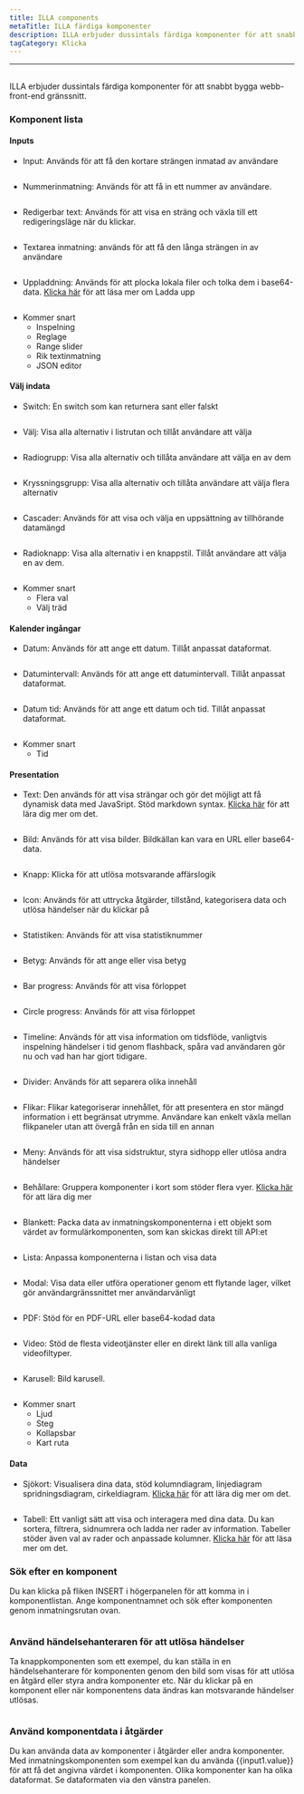 ```yaml
---
title: ILLA components
metaTitle: ILLA färdiga komponenter
description: ILLA erbjuder dussintals färdiga komponenter för att snabbt bygga webb-front-end gränssnitt
tagCategory: Klicka
---
```


* * *

## <Heading hidden>ILLA components</Heading>

ILLA erbjuder dussintals färdiga komponenter för att snabbt bygga webb-front-end gränssnitt.

### Komponent lista

#### Inputs

-   Input: Används för att få den kortare strängen inmatad av användare

<img
  src='https://cdn.illacloud.com/official-website/img/docs/assemble/illa_components.png'
  alt=""
/>

-   Nummerinmatning: Används för att få in ett nummer av användare.

<img
  src='https://cdn.illacloud.com/official-website/img/docs/assemble/illa_components(1).png'
  alt=""
/>

-   Redigerbar text: Används för att visa en sträng och växla till ett redigeringsläge när du klickar.

<img
  src='https://cdn.illacloud.com/official-website/img/docs/assemble/illa_components(2).png'
  alt=""
/>

-   Textarea inmatning: används för att få den långa strängen in av användare

<img
  src='https://cdn.illacloud.com/official-website/img/docs/assemble/illa_components(3).png'
  alt=""
/>

-   Uppladdning: Används för att plocka lokala filer och tolka dem i base64-data. [Klicka här]([https://www.illacloud.com/en-US/docs/upload](https://www.illacloud.com/en-US/docs/upload)) för att läsa mer om Ladda upp

<img
  src='https://cdn.illacloud.com/official-website/img/docs/assemble/illa_components(4).png'
  alt=""
/>

-   Kommer snart
    -   Inspelning
    -   Reglage
    -   Range slider
    -   Rik textinmatning
    -   JSON editor

#### Välj indata

-   Switch: En switch som kan returnera sant eller falskt

<img
  src='https://cdn.illacloud.com/official-website/img/docs/assemble/illa_components(5).png'
  alt=""
/>

-   Välj: Visa alla alternativ i listrutan och tillåt användare att välja

<img
  src='https://cdn.illacloud.com/official-website/img/docs/assemble/illa_components(6).png'
  alt=""
/>

-   Radiogrupp: Visa alla alternativ och tillåta användare att välja en av dem

<img
  src='https://cdn.illacloud.com/official-website/img/docs/assemble/illa_components(7).png'
  alt=""
/>

-   Kryssningsgrupp: Visa alla alternativ och tillåta användare att välja flera alternativ

<img
  src='https://cdn.illacloud.com/official-website/img/docs/assemble/illa_components(8).png'
  alt=""
/>

-   Cascader: Används för att visa och välja en uppsättning av tillhörande datamängd

<img
  src='https://cdn.illacloud.com/official-website/img/docs/assemble/illa_components(9).png'
  alt=""
/>

-   Radioknapp: Visa alla alternativ i en knappstil. Tillåt användare att välja en av dem.

<img
  src='https://cdn.illacloud.com/official-website/img/docs/assemble/illa_components(10).png'
  alt=""
/>

-   Kommer snart
    -   Flera val
    -   Välj träd

#### Kalender ingångar

-   Datum: Används för att ange ett datum. Tillåt anpassat dataformat.

<img
  src='https://cdn.illacloud.com/official-website/img/docs/assemble/illa_components(11).png'
  alt=""
/>

-   Datumintervall: Används för att ange ett datumintervall. Tillåt anpassat dataformat.

<img
  src='https://cdn.illacloud.com/official-website/img/docs/assemble/illa_components(12).png'
  alt=""
/>

-   Datum tid: Används för att ange ett datum och tid. Tillåt anpassat dataformat.

<img
  src='https://cdn.illacloud.com/official-website/img/docs/assemble/illa_components(13).png'
  alt=""
/>

-   Kommer snart
    -   Tid

#### Presentation

-   Text: Den används för att visa strängar och gör det möjligt att få dynamisk data med JavaSript. Stöd markdown syntax. [Klicka här]([https://www.illacloud.com/en-US/docs/text](https://www.illacloud.com/en-US/docs/text)) för att lära dig mer om det.

<img
  src='https://cdn.illacloud.com/official-website/img/docs/assemble/illa_components(14).png'
  alt=""
/>

-   Bild: Används för att visa bilder. Bildkällan kan vara en URL eller base64-data.

<img
  src='https://cdn.illacloud.com/official-website/img/docs/assemble/illa_components(15).png'
  alt=""
/>

-   Knapp: Klicka för att utlösa motsvarande affärslogik

<img
  src='https://cdn.illacloud.com/official-website/img/docs/assemble/illa_components(16).png'
  alt=""
/>

-   Icon: Används för att uttrycka åtgärder, tillstånd, kategorisera data och utlösa händelser när du klickar på

<img
  src='https://cdn.illacloud.com/official-website/img/docs/assemble/illa_components(17).png'
  alt=""
/>

-   Statistiken: Används för att visa statistiknummer

<img
  src='https://cdn.illacloud.com/official-website/img/docs/assemble/illa_components(18).png'
  alt=""
/>

-   Betyg: Används för att ange eller visa betyg

<img
  src='https://cdn.illacloud.com/official-website/img/docs/assemble/illa_components(19).png'
  alt=""
/>

-   Bar progress: Används för att visa förloppet

<img
  src='https://cdn.illacloud.com/official-website/img/docs/assemble/illa_components(20).png'
  alt=""
/>

-   Circle progress: Används för att visa förloppet

<img
  src='https://cdn.illacloud.com/official-website/img/docs/assemble/illa_components(21).png'
  alt=""
/>

-   Timeline: Används för att visa information om tidsflöde, vanligtvis inspelning händelser i tid genom flashback, spåra vad användaren gör nu och vad han har gjort tidigare.

<img
  src='https://cdn.illacloud.com/official-website/img/docs/assemble/illa_components(22).png'
  alt=""
/>

-   Divider: Används för att separera olika innehåll

<img
  src='https://cdn.illacloud.com/official-website/img/docs/assemble/illa_components(23).png'
  alt=""
/>

-   Flikar: Flikar kategoriserar innehållet, för att presentera en stor mängd information i ett begränsat utrymme. Användare kan enkelt växla mellan flikpaneler utan att övergå från en sida till en annan

<img
  src='https://cdn.illacloud.com/official-website/img/docs/assemble/illa_components(24).png'
  alt=""
/>

-   Meny: Används för att visa sidstruktur, styra sidhopp eller utlösa andra händelser

<img
  src='https://cdn.illacloud.com/official-website/img/docs/assemble/illa_components(25).png'
  alt=""
/>

-   Behållare: Gruppera komponenter i kort som stöder flera vyer. [Klicka här]([https://www.illacloud.com/en-US/docs/container](https://www.illacloud.com/en-US/docs/container)) för att lära dig mer

<img
  src='https://cdn.illacloud.com/official-website/img/docs/assemble/illa_components(26).png'
  alt=""
/>

-   Blankett: Packa data av inmatningskomponenterna i ett objekt som värdet av formulärkomponenten, som kan skickas direkt till API:et

<img
  src='https://cdn.illacloud.com/official-website/img/docs/assemble/illa_components(27).png'
  alt=""
/>

-   Lista: Anpassa komponenterna i listan och visa data

<img
  src='https://cdn.illacloud.com/official-website/img/docs/assemble/illa_components(28).png'
  alt=""
/>

-   Modal: Visa data eller utföra operationer genom ett flytande lager, vilket gör användargränssnittet mer användarvänligt

<img
  src='https://cdn.illacloud.com/official-website/img/docs/assemble/illa_components(29).png'
  alt=""
/>

-   PDF: Stöd för en PDF-URL eller base64-kodad data

<img
  src='https://cdn.illacloud.com/official-website/img/docs/assemble/illa_components(30).png'
  alt=""
/>

-   Video: Stöd de flesta videotjänster eller en direkt länk till alla vanliga videofiltyper.

<img
  src='https://cdn.illacloud.com/official-website/img/docs/assemble/illa_components(31).png'
  alt=""
/>

-   Karusell: Bild karusell.

<img
  src='https://cdn.illacloud.com/official-website/img/docs/assemble/illa_components(32).png'
  alt=""
/>

-   Kommer snart
    -   Ljud
    -   Steg
    -   Kollapsbar
    -   Kart ruta

#### Data

-   Sjökort: Visualisera dina data, stöd kolumndiagram, linjediagram spridningsdiagram, cirkeldiagram. [Klicka här]([https://www.illacloud.com/en-US/docs/chart](https://www.illacloud.com/en-US/docs/chart)) för att lära dig mer om det.

<img
  src='https://cdn.illacloud.com/official-website/img/docs/assemble/illa_components(33).png'
  alt=""
/>

-   Tabell: Ett vanligt sätt att visa och interagera med dina data. Du kan sortera, filtrera, sidnumrera och ladda ner rader av information. Tabeller stöder även val av rader och anpassade kolumner. [Klicka här]([https://www.illacloud.com/en-US/docs/table](https://www.illacloud.com/en-US/docs/table)) för att läsa mer om det.

### Sök efter en komponent

Du kan klicka på fliken INSERT i högerpanelen för att komma in i komponentlistan. Ange komponentnamnet och sök efter komponenten genom inmatningsrutan ovan.

<img
  src='https://cdn.illacloud.com/official-website/img/docs/assemble/illa_components(34).png'
  alt=""
/>

### Använd händelsehanteraren för att utlösa händelser

Ta knappkomponenten som ett exempel, du kan ställa in en händelsehanterare för komponenten genom den bild som visas för att utlösa en åtgärd eller styra andra komponenter etc. När du klickar på en komponent eller när komponentens data ändras kan motsvarande händelser utlösas.

<img
  src='https://cdn.illacloud.com/official-website/img/docs/assemble/illa_components(35).png'
  alt=""
/>

### Använd komponentdata i åtgärder

Du kan använda data av komponenter i åtgärder eller andra komponenter. Med inmatningskomponenten som exempel kan du använda {{input1.value}} för att få det angivna värdet i komponenten. Olika komponenter kan ha olika dataformat. Se dataformaten via den vänstra panelen.

<img
  src='https://cdn.illacloud.com/official-website/img/docs/assemble/illa_components(36).png'
  alt=""
/>
